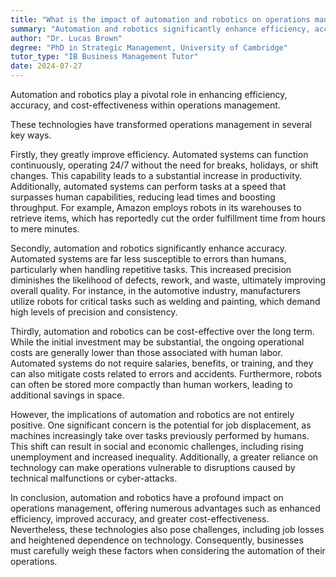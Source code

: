 ```yaml
---
title: "What is the impact of automation and robotics on operations management?"
summary: "Automation and robotics significantly enhance efficiency, accuracy, and cost-effectiveness in operations management."
author: "Dr. Lucas Brown"
degree: "PhD in Strategic Management, University of Cambridge"
tutor_type: "IB Business Management Tutor"
date: 2024-07-27
---
```


Automation and robotics play a pivotal role in enhancing efficiency, accuracy, and cost-effectiveness within operations management.

These technologies have transformed operations management in several key ways. 

Firstly, they greatly improve efficiency. Automated systems can function continuously, operating $24/7$ without the need for breaks, holidays, or shift changes. This capability leads to a substantial increase in productivity. Additionally, automated systems can perform tasks at a speed that surpasses human capabilities, reducing lead times and boosting throughput. For example, Amazon employs robots in its warehouses to retrieve items, which has reportedly cut the order fulfillment time from hours to mere minutes.

Secondly, automation and robotics significantly enhance accuracy. Automated systems are far less susceptible to errors than humans, particularly when handling repetitive tasks. This increased precision diminishes the likelihood of defects, rework, and waste, ultimately improving overall quality. For instance, in the automotive industry, manufacturers utilize robots for critical tasks such as welding and painting, which demand high levels of precision and consistency.

Thirdly, automation and robotics can be cost-effective over the long term. While the initial investment may be substantial, the ongoing operational costs are generally lower than those associated with human labor. Automated systems do not require salaries, benefits, or training, and they can also mitigate costs related to errors and accidents. Furthermore, robots can often be stored more compactly than human workers, leading to additional savings in space.

However, the implications of automation and robotics are not entirely positive. One significant concern is the potential for job displacement, as machines increasingly take over tasks previously performed by humans. This shift can result in social and economic challenges, including rising unemployment and increased inequality. Additionally, a greater reliance on technology can make operations vulnerable to disruptions caused by technical malfunctions or cyber-attacks.

In conclusion, automation and robotics have a profound impact on operations management, offering numerous advantages such as enhanced efficiency, improved accuracy, and greater cost-effectiveness. Nevertheless, these technologies also pose challenges, including job losses and heightened dependence on technology. Consequently, businesses must carefully weigh these factors when considering the automation of their operations.
    